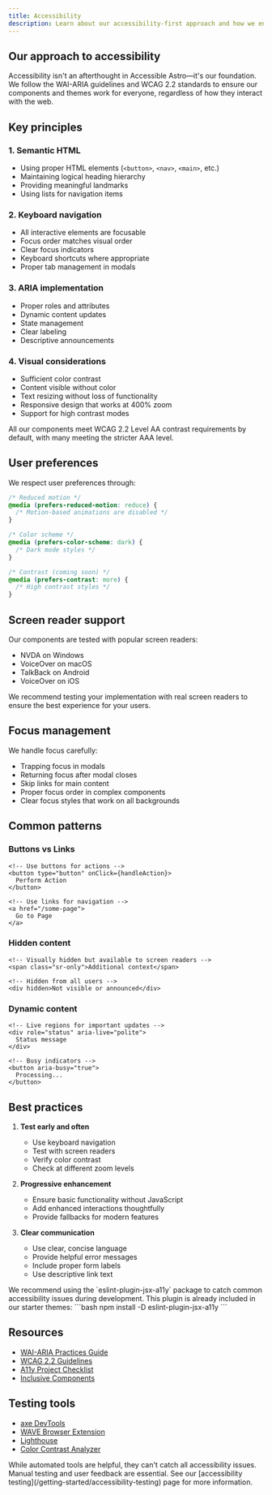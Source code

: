 ```yaml
---
title: Accessibility
description: Learn about our accessibility-first approach and how we ensure our components and themes work for everyone.
---
```



## Our approach to accessibility

Accessibility isn't an afterthought in Accessible Astro—it's our foundation. We follow the WAI-ARIA guidelines and WCAG 2.2 standards to ensure our components and themes work for everyone, regardless of how they interact with the web.

## Key principles

### 1. Semantic HTML
- Using proper HTML elements (`<button>`, `<nav>`, `<main>`, etc.)
- Maintaining logical heading hierarchy
- Providing meaningful landmarks
- Using lists for navigation items

### 2. Keyboard navigation
- All interactive elements are focusable
- Focus order matches visual order
- Clear focus indicators
- Keyboard shortcuts where appropriate
- Proper tab management in modals

### 3. ARIA implementation
- Proper roles and attributes
- Dynamic content updates
- State management
- Clear labeling
- Descriptive announcements

### 4. Visual considerations
- Sufficient color contrast
- Content visible without color
- Text resizing without loss of functionality
- Responsive design that works at 400% zoom
- Support for high contrast modes

<Aside type="tip" title="Color contrast">
  All our components meet WCAG 2.2 Level AA contrast requirements by default, with many meeting the stricter AAA level.
</Aside>

## User preferences

We respect user preferences through:

```css
/* Reduced motion */
@media (prefers-reduced-motion: reduce) {
  /* Motion-based animations are disabled */
}

/* Color scheme */
@media (prefers-color-scheme: dark) {
  /* Dark mode styles */
}

/* Contrast (coming soon) */
@media (prefers-contrast: more) {
  /* High contrast styles */
}
```

## Screen reader support

Our components are tested with popular screen readers:
- NVDA on Windows
- VoiceOver on macOS
- TalkBack on Android
- VoiceOver on iOS

<Aside type="note" title="Testing">
  We recommend testing your implementation with real screen readers to ensure the best experience for your users.
</Aside>

## Focus management

We handle focus carefully:
- Trapping focus in modals
- Returning focus after modal closes
- Skip links for main content
- Proper focus order in complex components
- Clear focus styles that work on all backgrounds

## Common patterns

### Buttons vs Links
```astro
<!-- Use buttons for actions -->
<button type="button" onClick={handleAction}>
  Perform Action
</button>

<!-- Use links for navigation -->
<a href="/some-page">
  Go to Page
</a>
```

### Hidden content
```astro
<!-- Visually hidden but available to screen readers -->
<span class="sr-only">Additional context</span>

<!-- Hidden from all users -->
<div hidden>Not visible or announced</div>
```

### Dynamic content
```astro
<!-- Live regions for important updates -->
<div role="status" aria-live="polite">
  Status message
</div>

<!-- Busy indicators -->
<button aria-busy="true">
  Processing...
</button>
```

## Best practices

1. **Test early and often**
   - Use keyboard navigation
   - Test with screen readers
   - Verify color contrast
   - Check at different zoom levels

2. **Progressive enhancement**
   - Ensure basic functionality without JavaScript
   - Add enhanced interactions thoughtfully
   - Provide fallbacks for modern features

3. **Clear communication**
   - Use clear, concise language
   - Provide helpful error messages
   - Include proper form labels
   - Use descriptive link text

<Aside type="tip" title="ESLint plugin">
  We recommend using the `eslint-plugin-jsx-a11y` package to catch common accessibility issues during development. This plugin is already included in our starter themes:
  ```bash
  npm install -D eslint-plugin-jsx-a11y
  ```
</Aside>

## Resources

- [WAI-ARIA Practices Guide](https://www.w3.org/WAI/ARIA/apg/)
- [WCAG 2.2 Guidelines](https://www.w3.org/TR/WCAG22/)
- [A11y Project Checklist](https://www.a11yproject.com/checklist/)
- [Inclusive Components](https://inclusive-components.design/)

## Testing tools

- [axe DevTools](https://www.deque.com/axe/)
- [WAVE Browser Extension](https://wave.webaim.org/extension/)
- [Lighthouse](https://developers.google.com/web/tools/lighthouse)
- [Color Contrast Analyzer](https://www.tpgi.com/color-contrast-checker/)

<Aside type="caution" title="Automated testing">
  While automated tools are helpful, they can't catch all accessibility issues. Manual testing and user feedback are essential. See our [accessibility testing](/getting-started/accessibility-testing) page for more information.
</Aside>
